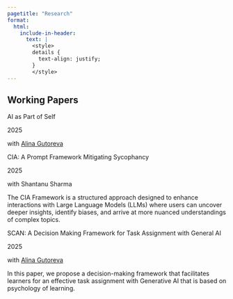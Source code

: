 ```yaml
---
pagetitle: "Research"
format:
  html:
    include-in-header:
      text: |
        <style>
        details {
          text-align: justify;
        }
        </style>
---
```


## Working Papers

::::::: paper-box
::: paper-title
AI as Part of Self
:::

::: paper-year
2025
:::

::: paper-authors
with [Alina Gutoreva](https://scholar.google.com/citations?user=bjfbYmAAAAAJ&hl=en&oi=ao)
:::

::: paper-description
:::
:::::::

::::::: paper-box
::: paper-title
CIA: A Prompt Framework Mitigating Sycophancy
:::

::: paper-year
2025
:::

::: paper-authors
with Shantanu Sharma
:::

::: paper-description
The CIA Framework is a structured approach designed to enhance interactions with Large Language Models (LLMs) where users can uncover deeper insights, identify biases, and arrive at more nuanced understandings of complex topics.
:::
:::::::

::::::: paper-box
::: paper-title
SCAN: A Decision Making Framework for Task Assignment with General AI
:::

::: paper-year
2025
:::

::: paper-authors
with [Alina Gutoreva](https://scholar.google.com/citations?user=bjfbYmAAAAAJ&hl=en&oi=ao)
:::

::: paper-description
In this paper, we propose a decision-making framework that facilitates learners for an effective task assignment with Generative AI that is based on psychology of learning.
:::
:::::::